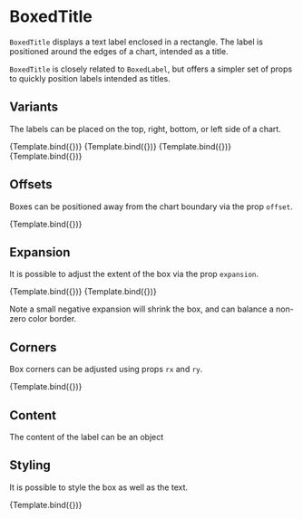 
<Meta title="Addons/Annotation/Labels/BoxedTitle" />

# BoxedTitle


`BoxedTitle` displays a text label enclosed in a rectangle. The label is positioned around the edges of a chart, intended as a title.

<ArgsTable of={BoxedTitle} />

`BoxedTitle` is closely related to `BoxedLabel`, but offers a simpler set of props to quickly position labels intended as titles.

## Variants

The labels can be placed on the top, right, bottom, or left side of a chart.

<Canvas>
    <Story
        name="top"
        args={{
            variant: 'top',
            boxStyle: { fill: '#ffffff', stroke: '#222222', strokeWidth: '1px' },
            children: 'Title',
        }}
        component={BoxedTitle}
        decorators={[ChartDecorator]}
    >
        {Template.bind({})}
    </Story>
    <Story
        name="right"
        args={{
            variant: 'right',
            boxStyle: { fill: '#ffffff', stroke: '#222222', strokeWidth: '1px' },
            children: 'Title',
        }}
        component={BoxedTitle}
        decorators={[ChartDecorator]}
    >
        {Template.bind({})}
    </Story>
    <Story
        name="left"
        args={{
            variant: 'left',
            boxStyle: { fill: '#ffffff', stroke: '#222222', strokeWidth: '1px' },
            children: 'Title',
        }}
        component={BoxedTitle}
        decorators={[ChartDecorator]}
    >
        {Template.bind({})}
    </Story>
    <Story
        name="bottom"
        args={{
            variant: 'bottom',
            boxStyle: { fill: '#ffffff', stroke: '#222222', strokeWidth: '1px' },
            children: 'Title',
        }}
        component={BoxedTitle}
        decorators={[ChartDecorator]}
    >
        {Template.bind({})}
    </Story>
</Canvas>

## Offsets

Boxes can be positioned away from the chart boundary via the prop `offset`.

<Canvas>
    <Story
        name="offset"
        args={{
            variant: 'top',
            boxStyle: { fill: '#ffffff', stroke: '#222222', strokeWidth: '1px' },
            offset: 10,
            children: 'Title',
        }}
        component={BoxedTitle}
        decorators={[ChartDecorator]}
    >
        {Template.bind({})}
    </Story>
</Canvas>

## Expansion

It is possible to adjust the extent of the box via the prop `expansion`.

<Canvas>
    <Story
        name="small expansion"
        args={{
            variant: 'top',
            boxStyle: { fill: '#ffffff', stroke: '#222222', strokeWidth: '2px' },
            expansion: [0, -2, 0, -2],
            children: 'Title',
        }}
        component={BoxedTitle}
        decorators={[ChartDecorator]}
    >
        {Template.bind({})}
    </Story>
    <Story
        name="large expansion"
        args={{
            variant: 'top',
            boxStyle: { fill: '#ffffff', stroke: '#222222', strokeWidth: '2px' },
            expansion: [0, 30, 0, 30],
            offset: 0,
            children: 'Title',
        }}
        component={BoxedTitle}
        decorators={[ChartDecorator]}
    >
        {Template.bind({})}
    </Story>
</Canvas>

Note a small negative expansion will shrink the box, and can balance a non-zero color border.

## Corners

Box corners can be adjusted using props `rx` and `ry`.

<Canvas>
    <Story
        name="rounded corners"
        args={{
            variant: 'top',
            boxStyle: { fill: '#ffffff', stroke: '#222222', strokeWidth: '1px' },
            rx: 6,
            ry: 6,
            children: 'Title',
        }}
        component={BoxedTitle}
        decorators={[ChartDecorator]}
    >
        {Template.bind({})}
    </Story>
</Canvas>

## Content

The content of the label can be an object

<Canvas>
    <Story name="custom content">
        <Chart size={[400, 300]} padding={[60, 60, 60, 60]} style={{ display: 'inline-block' }}>
            <Surface variant={'inner'} />
            <BoxedTitle
                variant={'top'}
                boxStyle={{ fill: '#ffffff', stroke: '#222222', strokeWidth: '1px' }}
            >
                <Triangle cy={2} r={8} style={{ fill: '#dd4444' }} />
            </BoxedTitle>
        </Chart>
    </Story>
</Canvas>

## Styling

It is possible to style the box as well as the text.

<Canvas>
    <Story
        name="styling"
        args={{
            variant: 'top',
            boxStyle: { fill: '#994444', strokeWidth: '0px' },
            textStyle: { fill: '#ffffff' },
            children: 'Title',
        }}
        component={BoxedTitle}
        decorators={[ChartDecorator]}
    >
        {Template.bind({})}
    </Story>
</Canvas>
